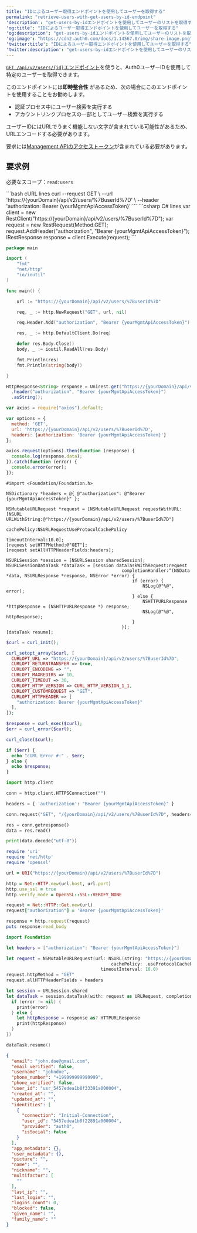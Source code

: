 ---
title: "IDによるユーザー取得エンドポイントを使用してユーザーを取得する"
permalink: "retrieve-users-with-get-users-by-id-endpoint"
'description': "get-users-by-idエンドポイントを使用してユーザーのリストを取得する方法を説明します。"
'og:title': "IDによるユーザー取得エンドポイントを使用してユーザーを取得する"
'og:description': "get-users-by-idエンドポイントを使用してユーザーのリストを取得する方法を説明します。"
'og:image': "https://cdn2.auth0.com/docs/1.14567.0/img/share-image.png"
'twitter:title': "IDによるユーザー取得エンドポイントを使用してユーザーを取得する"
'twitter:description': "get-users-by-idエンドポイントを使用してユーザーのリストを取得する方法を説明します。"
---

[`GET /api/v2/users/{id}`エンドポイント](https://auth0.com/docs/api/management/v2#!/Users/get_users_by_id)を使うと、Auth0ユーザーIDを使用して特定のユーザーを取得できます。

このエンドポイントには**即時整合性** があるため、次の場合にこのエンドポイントを使用することをお勧めします。

* 認証プロセス中にユーザー検索を実行する
* アカウントリンクプロセスの一部としてユーザー検索を実行する

ユーザーIDにはURLでうまく機能しない文字が含まれている可能性があるため、URLエンコードする必要があります。

要求には[Management APIのアクセストークン](/docs/ja-jp/secure/tokens/access-tokens/management-api-access-tokens)が含まれている必要があります。

## 要求例

必要なスコープ：`read:users`

<CodeGroup>
```bash cURL lines
curl --request GET \
  --url 'https://{yourDomain}/api/v2/users/%7BuserId%7D' \
  --header 'authorization: Bearer {yourMgmtApiAccessToken}'
```
```csharp C# lines
var client = new RestClient("https://{yourDomain}/api/v2/users/%7BuserId%7D");
var request = new RestRequest(Method.GET);
request.AddHeader("authorization", "Bearer {yourMgmtApiAccessToken}");
IRestResponse response = client.Execute(request);
```

```go Go lines
package main

import (
	"fmt"
	"net/http"
	"io/ioutil"
)

func main() {

	url := "https://{yourDomain}/api/v2/users/%7BuserId%7D"

	req, _ := http.NewRequest("GET", url, nil)

	req.Header.Add("authorization", "Bearer {yourMgmtApiAccessToken}")

	res, _ := http.DefaultClient.Do(req)

	defer res.Body.Close()
	body, _ := ioutil.ReadAll(res.Body)

	fmt.Println(res)
	fmt.Println(string(body))

}
```
```java Java lines
HttpResponse<String> response = Unirest.get("https://{yourDomain}/api/v2/users/%7BuserId%7D")
  .header("authorization", "Bearer {yourMgmtApiAccessToken}")
  .asString();
```

```javascript Node.JS lines
var axios = require("axios").default;

var options = {
  method: 'GET',
  url: 'https://{yourDomain}/api/v2/users/%7BuserId%7D',
  headers: {authorization: 'Bearer {yourMgmtApiAccessToken}'}
};

axios.request(options).then(function (response) {
  console.log(response.data);
}).catch(function (error) {
  console.error(error);
});
```
```obj-c Obj-C lines
#import <Foundation/Foundation.h>

NSDictionary *headers = @{ @"authorization": @"Bearer {yourMgmtApiAccessToken}" };

NSMutableURLRequest *request = [NSMutableURLRequest requestWithURL:[NSURL URLWithString:@"https://{yourDomain}/api/v2/users/%7BuserId%7D"]
                                                       cachePolicy:NSURLRequestUseProtocolCachePolicy
                                                   timeoutInterval:10.0];
[request setHTTPMethod:@"GET"];
[request setAllHTTPHeaderFields:headers];

NSURLSession *session = [NSURLSession sharedSession];
NSURLSessionDataTask *dataTask = [session dataTaskWithRequest:request
                                            completionHandler:^(NSData *data, NSURLResponse *response, NSError *error) {
                                                if (error) {
                                                    NSLog(@"%@", error);
                                                } else {
                                                    NSHTTPURLResponse *httpResponse = (NSHTTPURLResponse *) response;
                                                    NSLog(@"%@", httpResponse);
                                                }
                                            }];
[dataTask resume];
```

```php PHP lines
$curl = curl_init();

curl_setopt_array($curl, [
  CURLOPT_URL => "https://{yourDomain}/api/v2/users/%7BuserId%7D",
  CURLOPT_RETURNTRANSFER => true,
  CURLOPT_ENCODING => "",
  CURLOPT_MAXREDIRS => 10,
  CURLOPT_TIMEOUT => 30,
  CURLOPT_HTTP_VERSION => CURL_HTTP_VERSION_1_1,
  CURLOPT_CUSTOMREQUEST => "GET",
  CURLOPT_HTTPHEADER => [
    "authorization: Bearer {yourMgmtApiAccessToken}"
  ],
]);

$response = curl_exec($curl);
$err = curl_error($curl);

curl_close($curl);

if ($err) {
  echo "cURL Error #:" . $err;
} else {
  echo $response;
}
```
```python Python lines
import http.client

conn = http.client.HTTPSConnection("")

headers = { 'authorization': "Bearer {yourMgmtApiAccessToken}" }

conn.request("GET", "/{yourDomain}/api/v2/users/%7BuserId%7D", headers=headers)

res = conn.getresponse()
data = res.read()

print(data.decode("utf-8"))
```

```ruby Ruby lines
require 'uri'
require 'net/http'
require 'openssl'

url = URI("https://{yourDomain}/api/v2/users/%7BuserId%7D")

http = Net::HTTP.new(url.host, url.port)
http.use_ssl = true
http.verify_mode = OpenSSL::SSL::VERIFY_NONE

request = Net::HTTP::Get.new(url)
request["authorization"] = 'Bearer {yourMgmtApiAccessToken}'

response = http.request(request)
puts response.read_body
```
```swift Swift lines
import Foundation

let headers = ["authorization": "Bearer {yourMgmtApiAccessToken}"]

let request = NSMutableURLRequest(url: NSURL(string: "https://{yourDomain}/api/v2/users/%7BuserId%7D")! as URL,
                                        cachePolicy: .useProtocolCachePolicy,
                                    timeoutInterval: 10.0)
request.httpMethod = "GET"
request.allHTTPHeaderFields = headers

let session = URLSession.shared
let dataTask = session.dataTask(with: request as URLRequest, completionHandler: { (data, response, error) -> Void in
  if (error != nil) {
    print(error)
  } else {
    let httpResponse = response as? HTTPURLResponse
    print(httpResponse)
  }
})

dataTask.resume()
```
</CodeGroup>

```json lines
{
  "email": "john.doe@gmail.com",
  "email_verified": false,
  "username": "johndoe",
  "phone_number": "+199999999999999",
  "phone_verified": false,
  "user_id": "usr_5457edea1b8f33391a000004",
  "created_at": "",
  "updated_at": "",
  "identities": [
    {
      "connection": "Initial-Connection",
      "user_id": "5457edea1b8f22891a000004",
      "provider": "auth0",
      "isSocial": false
    }
  ],
  "app_metadata": {},
  "user_metadata": {},
  "picture": "",
  "name": "",
  "nickname": "",
  "multifactor": [
    ""
  ],
  "last_ip": "",
  "last_login": "",
  "logins_count": 0,
  "blocked": false,
  "given_name": "",
  "family_name": ""
}
```


